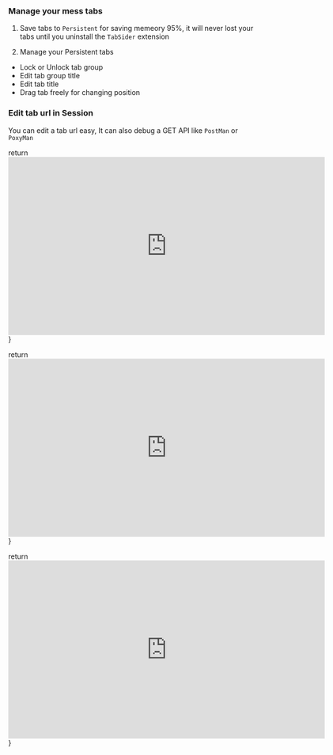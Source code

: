 
### Manage your mess tabs 
1. Save tabs to `Persistent` for saving memeory 95%, it will never lost your tabs until you uninstall the `TabSider` extension
<VideoIntra/>

2. Manage your Persistent tabs
  * Lock or Unlock tab group
  * Edit tab group title
  * Edit tab title
  * Drag tab freely for changing position
<VideoIntra2/>

### Edit tab url in Session

You can edit a tab url easy, It can also debug a GET API like `PostMan` or `PoxyMan`

<VideoIntra3/>

return <iframe src="https://www.vidline.com/iframePlayer?id=V0DDH1JAOE&key=d0874b3144183ca2c76646c66692f95d&in-modal=1&hideInfo=1" scrolling="no" border="0" frameborder="no" framespacing="0" allowfullscreen="true" width="640" height="360"> </iframe>
}

   return <iframe src="https://www.vidline.com/iframePlayer?id=V0G2H2MN6V&key=f16b3063e0c326a8b04c15d0000773b9&in-modal=1&hideInfo=1" scrolling="no" border="0" frameborder="no" framespacing="0" allowfullscreen="true" width="640" height="360"> </iframe>
}

   return <iframe src="https://www.vidline.com/iframePlayer?id=V034HGBZZO&key=2acab1e23282a537d3c81f76ad3334e3&in-modal=1&hideInfo=1" scrolling="no" border="0" frameborder="no" framespacing="0" allowfullscreen="true" width="640" height="360"> </iframe>
}